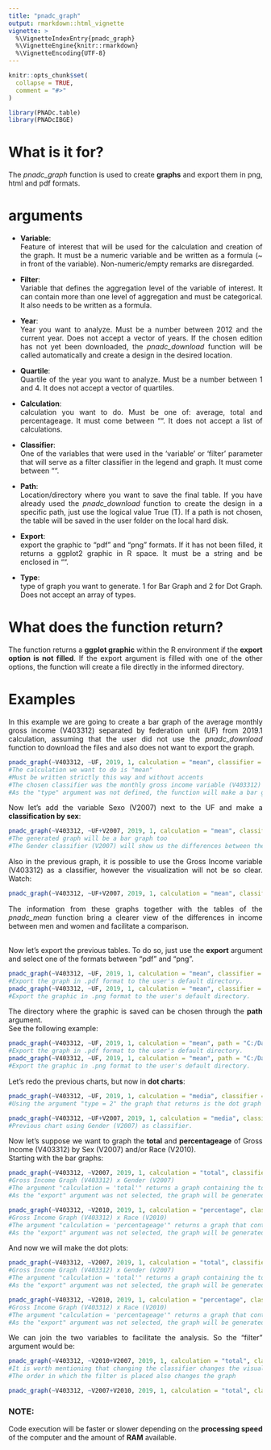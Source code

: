 ```yaml
---
title: "pnadc_graph"
output: rmarkdown::html_vignette
vignette: >
  %\VignetteIndexEntry{pnadc_graph}
  %\VignetteEngine{knitr::rmarkdown}
  %\VignetteEncoding{UTF-8}
---
```


```r
knitr::opts_chunk$set(
  collapse = TRUE,
  comment = "#>"
)
```

```r
library(PNADc.table)
library(PNADcIBGE)
```

# What is it for?
<div style="text-align: justify">
  The _pnadc_graph_ function is used to create **graphs** and export them in png, html and pdf formats.
  
# arguments
<div style="text-align: justify">
* **Variable**:
<br/> Feature of interest that will be used for the calculation and creation of the graph. It must be a numeric variable and be written as a formula (~ in front of the variable). Non-numeric/empty remarks are disregarded.

* **Filter**:
<br/> Variable that defines the aggregation level of the variable of interest. It can contain more than one level of aggregation and must be categorical. It also needs to be written as a formula.

* **Year**:
<br/> Year you want to analyze. Must be a number between 2012 and the current year. Does not accept a vector of years. If the chosen edition has not yet been downloaded, the _pnadc_download_ function will be called automatically and create a design in the desired location.

* **Quartile**:
<br/> Quartile of the year you want to analyze. Must be a number between 1 and 4. It does not accept a vector of quartiles.

* **Calculation**:
<br/> calculation you want to do. Must be one of: average, total and percentageage. It must come between "". It does not accept a list of calculations.

* **Classifier**:
<br/> One of the variables that were used in the 'variable' or 'filter' parameter that will serve as a filter classifier in the legend and graph. It must come between "".

* **Path**:
<br/> Location/directory where you want to save the final table. If you have already used the _pnadc_download_ function to create the design in a specific path, just use the logical value True (T). If a path is not chosen, the table will be saved in the user folder on the local hard disk.

* **Export**:
<br/> export the graphic to "pdf" and "png" formats. If it has not been filled, it returns a ggplot2 graphic in R space. It must be a string and be enclosed in "".

* **Type**:
<br/> type of graph you want to generate. 1 for Bar Graph and 2 for Dot Graph. Does not accept an array of types.

# What does the function return?
<div style="text-align: justify">
  The function returns a **ggplot graphic** within the R environment if the **export option is not filled**. If the export argument is filled with one of the other options, the function will create a file directly in the informed directory.
  
# Examples
<div style="text-align: justify">
  In this example we are going to create a bar graph of the average monthly gross income (V403312) separated by federation unit (UF) from 2019.1 calculation, assuming that the user did not use the _pnadc_download_ function to download the files and also does not want to export the graph.
  
```r
pnadc_graph(~V403312, ~UF, 2019, 1, calculation = "mean", classifier = "V403312")
#The calculation we want to do is "mean"
#Must be written strictly this way and without accents
#The chosen classifier was the monthly gross income variable (V403312)
#As the "type" argument was not defined, the function will make a bar graph
```
<div style="text-align: justify">
  Now let's add the variable Sexo (V2007) next to the UF and make a **classification by sex**:

```r
pnadc_graph(~V403312, ~UF+V2007, 2019, 1, calculation = "mean", classifier = "V2007")
#The generated graph will be a bar graph too
#The Gender classifier (V2007) will show us the differences between the gross income of each Gender
```

<div style="text-align: justify">
  Also in the previous graph, it is possible to use the Gross Income variable (V403312) as a classifier, however the visualization will not be so clear. Watch:
  
```r
pnadc_graph(~V403312, ~UF+V2007, 2019, 1, calculation = "mean", classifier = "V403312")
```

<div style="text-align: justify">
  The information from these graphs together with the tables of the _pnadc_mean_ function bring a clearer view of the differences in income between men and women and facilitate a comparison.

<br/> Now let's export the previous tables. To do so, just use the **export** argument and select one of the formats between "pdf" and "png".
```r
pnadc_graph(~V403312, ~UF, 2019, 1, calculation = "mean", classifier = "V403312", export = "pdf")
#Export the graph in .pdf format to the user's default directory.
pnadc_graph(~V403312, ~UF, 2019, 1, calculation = "mean", classifier = "V403312", export = "png")
#Export the graphic in .png format to the user's default directory.
```
<div style="text-align: justify">
  The directory where the graphic is saved can be chosen through the **path** argument.
<br/>See the following example:

```r
pnadc_graph(~V403312, ~UF, 2019, 1, calculation = "mean", path = "C:/Data_PNADc", classifier = "V403312", export = "pdf")
#Export the graph in .pdf format to the user's default directory.
pnadc_graph(~V403312, ~UF, 2019, 1, calculation = "mean", path = "C:/Data_PNADc", classifier = "V403312", export = "png")
#Export the graphic in .png format to the user's default directory.
```

<div style="text-align: justify">
  Let's redo the previous charts, but now in **dot charts**:
```r
pnadc_graph(~V403312, ~UF, 2019, 1, calculation = "media", classifier = "V403312", type = 2)
#Using the argument "type = 2" the graph that returns is the dot graph instead of the bar graph.
```

  
```r
pnadc_graph(~V403312, ~UF+V2007, 2019, 1, calculation = "media", classifier = "V2007", type = 2)
#Previous chart using Gender (V2007) as classifier.
```
<div style="text-align: justify">
  Now let's suppose we want to graph the **total** and **percentageage** of Gross Income (V403312) by Sex (V2007) and/or Race (V2010).
<br/> Starting with the bar graphs:

```r
pnadc_graph(~V403312, ~V2007, 2019, 1, calculation = "total", classifier = "V2007")
#Gross Income Graph (V403312) x Gender (V2007)
#The argument "calculation = 'total'" returns a graph containing the totals of the variable Gross Income (V403312)
#As the "export" argument was not selected, the graph will be generated in R environment
```

```r
pnadc_graph(~V403312, ~V2010, 2019, 1, calculation = "percentage", classifier = "V403312")
#Gross Income Graph (V403312) x Race (V2010)
#The argument "calculation = 'percentageage'" returns a graph that contains the percentageages of the variable Gross Income (V403312)
#As the "export" argument was not selected, the graph will be generated in R environment
```
<div style="text-align: justify">
  And now we will make the dot plots:

```r
pnadc_graph(~V403312, ~V2007, 2019, 1, calculation = "total", classifier = "V403312", type = 2)
#Gross Income Graph (V403312) x Gender (V2007)
#The argument "calculation = 'total'" returns a graph containing the totals of the variable Gross Income (V403312)
#As the "export" argument was not selected, the graph will be generated in R environment
```

```r
pnadc_graph(~V403312, ~V2010, 2019, 1, calculation = "percentage", classifier = "V403312", type = 2)
#Gross Income Graph (V403312) x Race (V2010)
#The argument "calculation = 'percentageage'" returns a graph that contains the percentageages of the variable Gross Income (V403312)
#As the "export" argument was not selected, the graph will be generated in R environment
```

<div style="text-align: justify">
  We can join the two variables to facilitate the analysis. So the "filter" argument would be:
  
```r
pnadc_graph(~V403312, ~V2010+V2007, 2019, 1, calculation = "total", classifier = "V2007", type = 1)
#It is worth mentioning that changing the classifier changes the visualization of the chart
#The order in which the filter is placed also changes the graph
```

```r
pnadc_graph(~V403312, ~V2007+V2010, 2019, 1, calculation = "total", classifier = "V2010", type = 1)
```

### NOTE:
<div style="text-align: justify">
Code execution will be faster or slower depending on the **processing speed** of the computer and the amount of **RAM** available.
